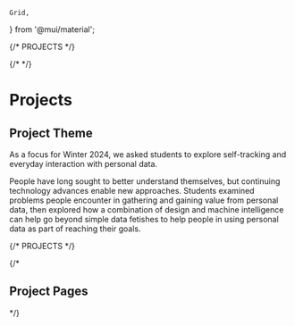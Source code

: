    Grid,
} from '@mui/material';



{/* PROJECTS */}

{/*
*/}

# Projects

## Project Theme

As a focus for Winter 2024,
we asked students to explore self-tracking and everyday interaction with personal data.

People have long sought to better understand themselves, but continuing technology advances enable new approaches.
Students examined problems people encounter in gathering and gaining value from personal data,
then explored how a combination of design and machine intelligence
can help go beyond simple data fetishes to help people in using personal data as part of reaching their goals.

{/* PROJECTS */}

{/*
## Project Pages

<Grid container spacing={4}>

<Grid item>
<ProjectCard name="AutoPilot" logo={pathLogoAutoPilot} path="autopilot" />
</Grid>

<Grid item>
<ProjectCard name="BakeSmart" logo={pathLogoBakeSmart} path="bakesmart" />
</Grid>

<Grid item>
<ProjectCard name="CookEase" logo={pathLogoCookEase} path="cookease" />
</Grid>

<Grid item>
<ProjectCard name="Dapper Dany" logo={pathLogoDapperDany} path="dapperdany" />
</Grid>

<Grid item>
<ProjectCard name="FitQuest" logo={pathLogoFitQuest} path="fitquest" />
</Grid>

<Grid item>
<ProjectCard name="Language Lab" logo={pathLogoLanguageLab} path="languagelab" />
</Grid>

<Grid item>
<ProjectCard name="MessageMinder" logo={pathLogoMessageMinder} path="messageminder" />
</Grid>

<Grid item>
<ProjectCard name="MindMii" logo={pathLogoMindMii} path="mindmii" />
</Grid>

<Grid item>
<ProjectCard name="MindShift" logo={pathLogoMindShift} path="mindshift" />
</Grid>

<Grid item>
<ProjectCard name="Music Box" logo={pathLogoMusicBox} path="musicbox" />
</Grid>

<Grid item>
<ProjectCard name="OrcaPod" logo={pathLogoOrcaPod} path="orcapod" />
</Grid>

<Grid item>
<ProjectCard name="PupPals" logo={pathLogoPupPals} path="puppals" />
</Grid>

<Grid item>
<ProjectCard name="ReelTalk" logo={pathLogoReelTalk} path="reeltalk" />
</Grid>

<Grid item>
<ProjectCard name="RestPad" logo={pathLogoRestPad} path="restpad" />
</Grid>

</Grid>
*/}
